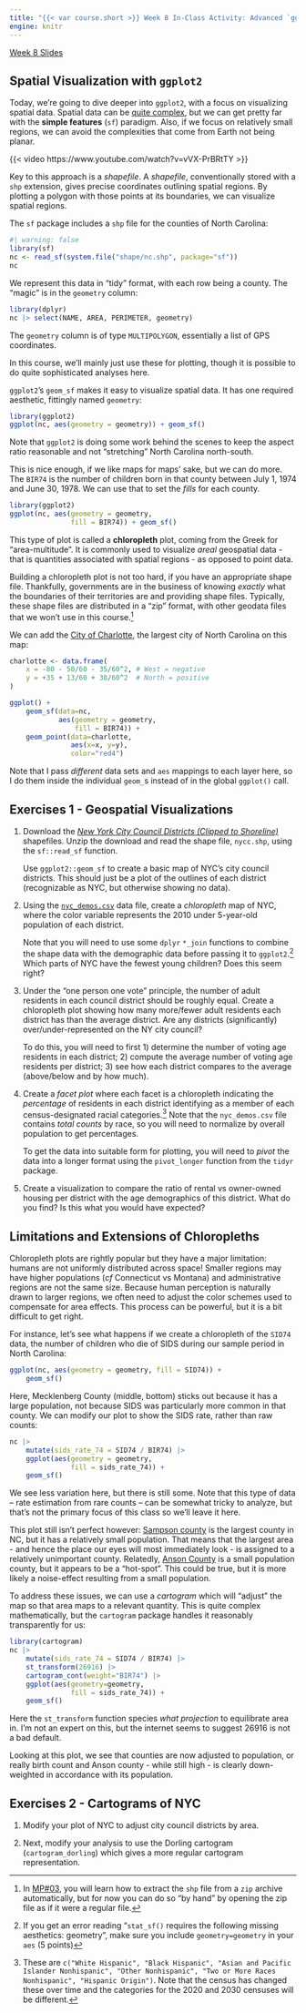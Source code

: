 ```yaml
---
title: "{{< var course.short >}} Week 8 In-Class Activity: Advanced `ggplot2`"
engine: knitr
---
```


[Week 8 Slides](../slides/slides08.html)

## Spatial Visualization with `ggplot2`

Today, we're going to dive deeper into `ggplot2`, with a focus on
visualizing spatial data. Spatial data can be [quite
complex](https://postgis.net/), but we can get pretty far with the 
**simple features** (`sf`) paradigm. Also, if we focus on relatively small
regions, we can avoid the complexities that come from Earth not being
planar. 

{{< video https://www.youtube.com/watch?v=vVX-PrBRtTY >}}

Key to this approach is a _shapefile_. A _shapefile_, conventionally stored
with a `shp` extension, gives precise coordinates outlining spatial regions. 
By plotting a polygon with those points at its boundaries, we can visualize
spatial regions. 

The `sf` package includes a `shp` file for the counties of North Carolina: 

```r
#| warning: false
library(sf)
nc <- read_sf(system.file("shape/nc.shp", package="sf"))
nc
```

We represent this data in "tidy" format, with each row being a county. The
"magic" is in the `geometry` column: 

```r
library(dplyr)
nc |> select(NAME, AREA, PERIMETER, geometry)
```

The `geometry` column is of type `MULTIPOLYGON`, essentially a list of GPS
coordinates. 

In this course, we'll mainly just use these for plotting, though it is
possible to do quite sophisticated analyses here. 

`ggplot2`'s `geom_sf` makes it easy to visualize spatial data. It has 
one required aesthetic, fittingly named `geometry`: 

```r
library(ggplot2)
ggplot(nc, aes(geometry = geometry)) + geom_sf()
```

Note that `ggplot2` is doing some work behind the scenes to keep the
aspect ratio reasonable and not "stretching" North Carolina north-south. 

This is nice enough, if we like maps for maps' sake, but we can do more. The
`BIR74` is the number of children born in that county between July 1, 1974
and June 30, 1978. We can use that to set the _fills_ for each county. 

```r
library(ggplot2)
ggplot(nc, aes(geometry = geometry, 
               fill = BIR74)) + geom_sf()
```

This type of plot is called a **chloropleth** plot, coming from the Greek
for "area-multitude". It is commonly used to visualize _areal_ geospatial
data - that is quantities associated with spatial regions - as opposed to
point data. 

Building a chloropleth plot is not too hard, if you have an appropriate
shape file. Thankfully, governments are in the business of knowing _exactly_
what the boundaries of their territories are and providing shape files.
Typically, these shape files are distributed in a "zip" format, with other
geodata files that we won't use in this course.[^3]

::: {.callout-note title="Adding Points on Chloropleths" collapse=true}

We can add the [City of
Charlotte](https://en.wikipedia.org/wiki/Charlotte,_North_Carolina),
the largest city of North Carolina on this map: 

```r
charlotte <- data.frame(
    x = -80 - 50/60 - 35/60^2, # West = negative
    y = +35 + 13/60 + 38/60^2  # North = positive
)

ggplot() + 
    geom_sf(data=nc, 
            aes(geometry = geometry, 
                fill = BIR74)) + 
    geom_point(data=charlotte, 
               aes(x=x, y=y),
               color="red4")
```

Note that I pass _different_ data sets and `aes` mappings to each layer
here, so I do them inside the individual `geom_`s instead of in the global
`ggplot()` call. 

:::

## Exercises 1 - Geospatial Visualizations

1. Download the [*New York City Council
   Districts (Clipped to Shoreline)*](https://www.nyc.gov/site/planning/data-maps/open-data/districts-download-metadata.page)
   shapefiles. Unzip the download and read the shape file, `nycc.shp`, using the `sf::read_sf` function. 
   
   Use `ggplot2::geom_sf` to create a basic map of NYC's city council
   districts.  This should just be a plot of the outlines of each
   district (recognizable as NYC, but otherwise showing no data).
2. Using the [`nyc_demos.csv`](./nyc_demos.csv) data file, 
   create a *chloropleth* map of NYC, where the color variable
   represents the 2010 under 5-year-old population of each district. 
   
   Note that you will need to use some `dplyr` `*_join` functions
   to combine the shape data with the demographic data before passing
   it to `ggplot2`.[^1] Which parts of NYC have the fewest young children?
   Does this seem right?
3. Under the "one person one vote" principle, the number of adult
   residents in each council district should be roughly equal. Create a
   chloropleth plot showing how many more/fewer adult residents each
   district has than the average district. Are any districts
   (significantly) over/under-represented on the NY city council?
   
   To do this, you will need to first 1) determine the number of voting age
   residents in each district; 2) compute the average number of voting age
   residents per district; 3) see how each district compares to the average
   (above/below and by how much).
4. Create a *facet plot* where each facet is a chloropleth 
   indicating the *percentage* of residents in each district identifying 
   as a member of each census-designated racial categories.[^2] Note that
   the `nyc_demos.csv` file contains *total counts* by race, so you will
   need to normalize by overall population to get percentages. 

   To get the data into suitable form for plotting, you will need to
   *pivot* the data into a longer format using the `pivot_longer`
   function from the `tidyr` package.
5. Create a visualization to compare the ratio of rental vs owner-owned
   housing per district with the age demographics of this district. What
   do you find? Is this what you would have expected?
   
## Limitations and Extensions of Chloropleths

Chloropleth plots are rightly popular but they have a major limitation: 
humans are not uniformly distributed across space! Smaller regions may
have higher populations (*cf* Connecticut vs Montana) and administrative
regions are not the same size. Because human perception is naturally drawn
to larger regions, we often need to adjust the color schemes used to 
compensate for area effects. This process can be powerful, but it is a bit
difficult to get right. 

For instance, let's see what happens if we create a chloropleth of the
`SID74` data, the number of children who die of SIDS during our sample
period in North Carolina: 

```r
ggplot(nc, aes(geometry = geometry, fill = SID74)) + 
    geom_sf()
```

Here, Mecklenberg County (middle, bottom) sticks out because it has a large
population, not because SIDS was particularly more common in that county. 
We can modify our plot to show the SIDS rate, rather than raw counts: 

```r
nc |>
    mutate(sids_rate_74 = SID74 / BIR74) |>
    ggplot(aes(geometry = geometry, 
               fill = sids_rate_74)) + 
    geom_sf()
```

We see less variation here, but there is still some. Note that this type
of data -- rate estimation from rare counts -- can be somewhat tricky to analyze, but that's not the primary focus of this class so we'll leave it
here. 

This plot still isn't perfect however: [Sampson county](https://en.wikipedia.org/wiki/Sampson_County%2C_North_Carolina)
is the largest county in NC, but it has a relatively small population. That
means that the largest area - and hence the place our eyes will most
immediately look - is assigned to a relatively unimportant county.
Relatedly, [Anson County](https://en.wikipedia.org/wiki/Anson_County%2C_North_Carolina) is a small population county, but it appears to be a "hot-spot".
This could be true, but it is more likely a noise-effect resulting from a
small population.

To address these issues, we can use a _cartogram_ which will "adjust" 
the map so that area maps to a relevant quantity. This is quite complex
mathematically, but the `cartogram` package handles it reasonably transparently for us: 

```r
library(cartogram)
nc |> 
    mutate(sids_rate_74 = SID74 / BIR74) |>
    st_transform(26916) |> 
    cartogram_cont(weight="BIR74") |> 
    ggplot(aes(geometry=geometry, 
               fill = sids_rate_74)) + 
    geom_sf()
```

Here the `st_transform` function species _what projection_ to equilibrate
area in. I'm not an expert on this, but the internet seems to suggest 26916
is not a bad default.

Looking at this plot, we see that counties are now adjusted to population, 
or really birth count and Anson county - while still high - is clearly
down-weighted in accordance with its population. 

## Exercises 2 - Cartograms of NYC

1. Modify your plot of NYC to adjust city council districts by area. 

2. Next, modify your analysis to use the Dorling cartogram
   (`cartogram_dorling`) which gives a more regular cartogram representation.
   
   

[^1]: If you get an error reading "`stat_sf()` requires the following
missing aesthetics: geometry", make sure you include `geometry=geometry`
in your `aes`   (5 points)

[^2]: These are `c("White Hispanic", "Black Hispanic", "Asian and Pacific Islander Nonhispanic", "Other Nonhispanic", "Two or More Races Nonhispanic", "Hispanic Origin")`. Note that the census has changed these over time and the categories for the 2020 and 2030 censuses will be different.

[^3]: In [MP#03](../miniprojects/mini03.html), you will learn 
how to extract the `shp` file from a `zip` archive automatically, 
but for now you can do so "by hand" by opening the zip file as
if it were a regular file. 
    
